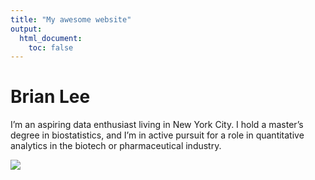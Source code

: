 ```yaml
---
title: "My awesome website"
output: 
  html_document:
    toc: false
---
```


# Brian Lee

I'm an aspiring data enthusiast living in New York City. I hold a master's degree in biostatistics, and I'm in active pursuit for a role in quantitative analytics in the biotech or pharmaceutical industry.

![](https://www.mydral.com/wp-content/uploads/2020/04/datascience.gif)